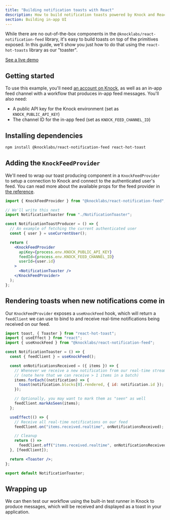 ```yaml
---
title: "Building notification toasts with React"
description: How to build notification toasts powered by Knock and React.
section: Building in-app UI
---
```


While there are no out-of-the-box components in the `@knocklabs/react-notification-feed` library, it's easy to build toasts on top of the primitives exposed. In this guide, we'll show you just how to do that using the `react-hot-toasts` library as our "toaster".

[See a live demo](http://knock-in-app-notifications-react.vercel.app/)

## Getting started

To use this example, you'll need [an account on Knock](https://dashboard.knock.app), as well as an in-app feed channel with a workflow that produces in-app feed messages. You'll also need:

- A public API key for the Knock environment (set as `KNOCK_PUBLIC_API_KEY`)
- The channel ID for the in-app feed (set as `KNOCK_FEED_CHANNEL_ID`)

## Installing dependencies

```bash Installing dependencies
npm install @knocklabs/react-notification-feed react-hot-toast
```

## Adding the `KnockFeedProvider`

We'll need to wrap our toast producing component in a `KnockFeedProvider` to setup a connection to Knock and connect to the authenticated user's feed. You can read more about the available props for the feed provider in [the reference](/in-app-ui/react/reference#knockfeedprovider).

```jsx
import { KnockFeedProvider } from "@knocklabs/react-notification-feed";

// We'll write this next
import NotificationToaster from "./NotificationToaster";

const NotificationToastProducer = () => {
  // An example of fetching the current authenticated user
  const { user } = useCurrentUser();

  return (
    <KnockFeedProvider
      apiKey={process.env.KNOCK_PUBLIC_API_KEY}
      feedId={process.env.KNOCK_FEED_CHANNEL_ID}
      userId={user.id}
    >
      <NotificationToaster />
    </KnockFeedProvider>
  );
};
```

## Rendering toasts when new notifications come in

Our `KnockFeedProvider` exposes a `useKnockFeed` hook, which will return a `feedClient` we can use to bind to and receive real-time notifications being received on our feed.

```jsx
import toast, { Toaster } from "react-hot-toast";
import { useEffect } from "react";
import { useKnockFeed } from "@knocklabs/react-notification-feed";

const NotificationToaster = () => {
  const { feedClient } = useKnockFeed();

  const onNotificationsReceived = ({ items }) => {
    // Whenever we receive a new notification from our real-time stream, show a toast
    // (note here that we can receive > 1 items in a batch)
    items.forEach((notification) => {
      toast(notification.blocks[0].rendered, { id: notification.id });
    });

    // Optionally, you may want to mark them as "seen" as well
    feedClient.markAsSeen(items);
  };

  useEffect(() => {
    // Receive all real-time notifications on our feed
    feedClient.on("items.received.realtime", onNotificationsReceived);

    // Cleanup
    return () =>
      feedClient.off("items.received.realtime", onNotificationsReceived);
  }, [feedClient]);

  return <Toaster />;
};

export default NotificationToaster;
```

## Wrapping up

We can then test our workflow using the built-in test runner in Knock to produce messages, which will be received and displayed as a toast in your application.
